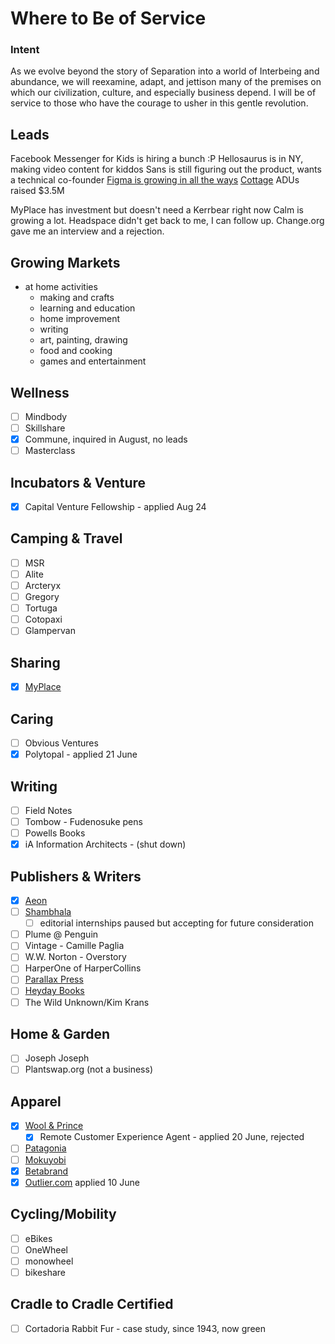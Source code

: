 # Where to Be of Service

### Intent

As we evolve beyond the story of Separation into a world of Interbeing and abundance, we will reexamine, adapt, and jettison many of the premises on which our civilization, culture, and especially business depend. I will be of service to those who have the courage to usher in this gentle revolution.

## Leads

Facebook Messenger for Kids is hiring a bunch :P
Hellosaurus is in NY, making video content for kiddos
Sans is still figuring out the product, wants a technical co-founder
[Figma is growing in all the ways](https://www.figma.com/careers/[[jobs-7j8psvvpoZEVPSMBdlqUGs]])
[Cottage](https://www.axios.com/cottage-35-million-accessory-dwelling-units-bf01754b-dc11-4ff3-86c7-633d2bfa7e2c.html) ADUs raised \$3.5M

MyPlace has investment but doesn't need a Kerrbear right now
Calm is growing a lot.
Headspace didn't get back to me, I can follow up.
Change.org gave me an interview and a rejection.

## Growing Markets

- at home activities
  - making and crafts
  - learning and education
  - home improvement
  - writing
  - art, painting, drawing
  - food and cooking
  - games and entertainment

## Wellness

- [ ] Mindbody
- [ ] Skillshare
- [x] Commune, inquired in August, no leads
- [ ] Masterclass

## Incubators & Venture

- [x] Capital Venture Fellowship - applied Aug 24

## Camping & Travel

- [ ] MSR
- [ ] Alite
- [ ] Arcteryx
- [ ] Gregory
- [ ] Tortuga
- [ ] Cotopaxi
- [ ] Glampervan

## Sharing

- [x] [MyPlace](https://docs.google.com/document/d/18NRrnDFtYqpmaFSytfZNI5x1EUj2_g7RL9dJLDYqzuk/edit?usp=drivesdk)

## Caring

- [ ] Obvious Ventures
- [x] Polytopal - applied 21 June

## Writing

- [ ] Field Notes
- [ ] Tombow - Fudenosuke pens
- [ ] Powells Books
- [x] iA Information Architects - (shut down)

## Publishers & Writers

- [x] [Aeon](https://aeon.co/jobs)
- [ ] [Shambhala](https://www.shambhala.com/employment/)
  - [ ] editorial internships paused but accepting for future consideration
- [ ] Plume @ Penguin
- [ ] Vintage - Camille Paglia
- [ ] W.W. Norton - Overstory
- [ ] HarperOne of HarperCollins
- [ ] [Parallax Press](parallax.org)
- [ ] [Heyday Books](heydaybooks.com)
- [ ] The Wild Unknown/Kim Krans

## Home & Garden

- [ ] Joseph Joseph
- [ ] Plantswap.org (not a business)

## Apparel

- [x] [Wool & Prince](https://woolandprince.com/pages/careers)
  - [x] Remote Customer Experience Agent - applied 20 June, rejected
- [ ] [Patagonia](https://www.patagonia.com/jobs-at-patagonia/)
- [ ] [Mokuyobi](https://mokuyobi.com/pages/jobs)
- [x] [Betabrand](https://www.betabrand.com/jobs)
- [x] [Outlier.com](https://outlier.com/careers/tech-careers/senior-front-end-developer/) applied 10 June

## Cycling/Mobility

- [ ] eBikes
- [ ] OneWheel
- [ ] monowheel
- [ ] bikeshare

## Cradle to Cradle Certified

- [ ] Cortadoria Rabbit Fur - case study, since 1943, now green
